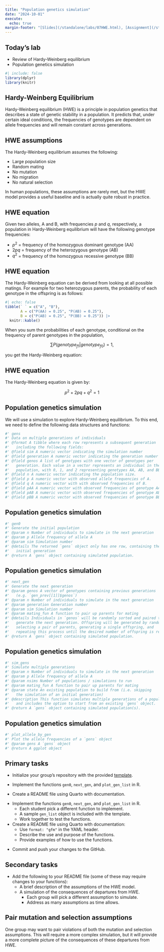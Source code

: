 ```yaml
---
title: "Population genetics simulation"
date: "2024-10-01"
execute:
  echo: true
margin-footer: "[Slides](/standalone/labs/07HWE.html), [Assignment](/standalone/hw/L07HWE.html)"
---
```


<!-- 
GitHub Classroom:
  - Starter code: https://github.com/BIFX552-24/HWE
  - Group Assignment
  - Private
  - Notes: be sure to copy solutions branch when setting up my copy
-->


## Today's lab

- Review of Hardy-Weinberg equilibrium
- Population genetics simulation

```r
#| include: false
library(dplyr)
library(knitr)
```

## Hardy-Weinberg Equilibrium

Hardy-Weinberg equilibrium (HWE) is a principle in population genetics that describes a state of genetic stability in a population. It predicts that, under certain ideal conditions, the frequencies of genotypes are dependent on allele frequencies and will remain constant across generations.

## HWE assumptions

The Hardy-Weinberg equilibrium assumes the following:

- Large population size
- Random mating
- No mutation
- No migration
- No natural selection

:::{.content-visible when-profile="book"}
In human populations, these assumptions are rarely met, but the HWE model provides a useful baseline and is actually quite robust in practice.
:::

## HWE equation

Given two alleles, A and B, with frequencies $p$ and $q$, respectively, a population in Hardy-Weinberg equilibrium will have the following genotype frequencies:

- $p^2$ = frequency of the homozygous dominant genotype (AA)
- $2pq$ = frequency of the heterozygous genotype (AB)
- $q^2$ = frequency of the homozygous recessive genotype (BB)

:::{.content-visible when-profile="slides"}
## HWE equation
:::

The Hardy-Weinberg equation can be derived from looking at all possible matings. For example for two heterozygous parents, the probability of each genotype in the offspring is as follows:

```r
#| echo: false
tibble(` ` = c("A", "B"),
       A = c("P(AA) = 0.25", "P(AB) = 0.25"),
       B = c("P(AB) = 0.25", "P(BB) = 0.25")) |>
  knitr::kable()
```

:::{.content-visible when-profile="book"}
When you sum the probabilities of each genotype, conditional on the frequency of parent genotypes in the population,

$$
\sum P(genotype_{f1} | genotype_{f0}) = 1,
$$

you get the Hardy-Weinberg equation:
:::

:::{.content-visible when-profile="slides"}
## HWE equation

The Hardy-Weinberg equation is given by:
:::

$$
p^2 + 2pq + q^2 = 1
$$

## Population genetics simulation

We will use a simulation to explore Hardy-Weinberg equilibrium. To this end, we need to define the following data structures and functions:

```r
#' gens
#' Data on multiple generations of individuals
#' @format A tibble where each row represents a subsequent generation 
#'   including the following fields:
#' @field sim A numeric vector indicating the simulation number
#' @field generation A numeric vector indicating the generation number
#' @field genos A list of genotypes with one vector of genotypes per 
#'   generation. Each value in a vector represents an individual in the 
#'   population, with 0, 1, and 2 representing genotypes AA, AB, and BB
#' @field n A numeric vector indicating the population size.
#' @field p A numeric vector with observed allele frequencies of A.
#' @field q A numeric vector with with observed frequencies of B.
#' @field pAA A numeric vector with observed frequencies of genotype AA.
#' @field pAB A numeric vector with observed frequencies of genotype AB.
#' @field pBB A numeric vector with observed frequencies of genotype BB.
```

:::{.content-visible when-profile="slides"}
## Population genetics simulation
:::

```r
#' gen0
#' Generate the initial population
#' @param n Number of individuals to simulate in the next generation
#' @param p Allele frequency of allele A
#' @param sim Simulation number
#' @details The returned `gens` object only has one row, containing the
#'   initial generation
#' @return A `gens` object containing simulated population.
```

:::{.content-visible when-profile="slides"}
## Population genetics simulation
:::

```r
#' next_gen
#' Generate the next generation
#' @param genos A vector of genotypes containing previous generations 
#'   (e.g. `gen_prev[[1]]$genos`)
#' @param n Number of individuals to simulate in the next generation
#' @param generation Generation number
#' @param sim Simulation number
#' @param mating_fun A function to pair up parents for mating
#' @details Individuals in `genos` will be randomly sorted and paired to
#'   generate the next generation. Offspring will be generated by randomly
#'   selecting a pair of parents, generating a single offspring, and 
#'   repeating this process until the desired number of offspring is reached.
#' @return A `gens` object containing simulated population.
```

:::{.content-visible when-profile="slides"}
## Population genetics simulation
:::

```r
#' sim_gens
#' Simulate multiple generations
#' @param n Number of individuals to simulate in the next generation
#' @param p Allele frequency of allele A
#' @param nsims Number of populations / simulations to run
#' @param mating_fun A function to pair up parents for mating
#' @param state An existing population to build from (i.e. skipping 
#'   the simulation of an initial generation)
#' @description This function simulates multiple generations of a population
#'   and includes the option to start from an existing `gens` object.
#' @return A `gens` object containing simulated population(s).
```

:::{.content-visible when-profile="slides"}
## Population genetics simulation
:::

```r
#' plot_allele_by_gen
#' Plot the allele frequencies of a `gens` object
#' @param gens A `gens` object
#' @return A ggplot object
```

## Primary tasks

* Initialize your group's repository with the provided [template](https://classroom.github.com/a/w4oIFw_8).

:::{.content-visible when-profile="slides"}
* Implement the functions `gen0`, `next_gen`, and `plot_gen_list` in R.

* Create a README file using Quarto with documentation.
:::

:::{.content-visible when-profile="book"}
* Implement the functions `gen0`, `next_gen`, and `plot_gen_list` in R.
  * Each student pick a different function to implement.
  * A sample `gen_list` object is included with the template.
  * Work together to test the functions.
  
* Create a README file using Quarto with documentation:
  * Use `format: "gfm"` in the YAML header.
  * Describe the use and purpose of the functions.
  * Provide examples of how to use the functions.
:::

* Commit and push your changes to the GitHub.

## Secondary tasks

* Add the following to your README file (some of these may require changes to your functions):
  * A brief description of the assumptions of the HWE model.
  * A simulation of the consequences of departures from HWE.
    * Each group will pick a different assumption to simulate.
    * Address as many assumptions as time allows.

:::{.content-visible when-profile="book"}
:::{.callout-tip}
## Pair mutation and selection assumptions

One group may want to pair violations of both the mutation and selection assumptions. This will require a more complex simulation, but it will provide a more complete picture of the consequences of these departures from HWE.
:::
:::